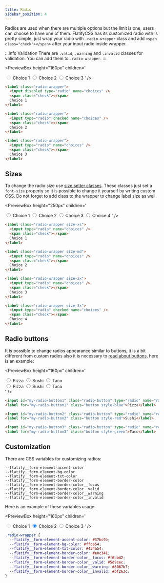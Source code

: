 ```yaml
---
title: Radio
sidebar_position: 4
---
```



Radios are used when there are multiple options but the limit is one, users can choose to have one of them.
FlatifyCSS has its customized radio with is pretty simple, just wrap your radio with `.radio-wrapper` class and add `<span class="check"></span>` after your input radio inside wrapper.

:::info Validation
There are `.valid`, `.warning` and `.invalid` classes for validation. You can add them to `.radio-wrapper`.
:::

<PreviewBox
	height="160px"
	children='<!DOCTYPE html>
<html lang="en">
	<head>
		<meta charset="UTF-8" />
		<meta http-equiv="X-UA-Compatible" content="IE=edge" />
		<meta name="viewport" content="width=device-width, initial-scale=1.0" />
		<link rel="stylesheet" href="https://raw.githack.com/amir2mi/FlatifyCSS/master/dist/css/flatify-min.css" />
		<title>Radios</title>
	</head>
	<body>
		<label class="radio-wrapper">
			<input disabled type="radio" name="choices" />
			<span class="check"></span>
			Choice 1
		</label>
		<label class="radio-wrapper">
			<input type="radio" checked name="choices" />
			<span class="check"></span>
			Choice 2
		</label>
		<label class="radio-wrapper">
			<input type="radio" name="choices" />
			<span class="check"></span>
			Choice 3
		</label>
    </body>

</html>'
/>

```html title="index.html"
<label class="radio-wrapper">
  <input disabled type="radio" name="choices" />
  <span class="check"></span>
  Choice 1
</label>

<label class="radio-wrapper">
  <input type="radio" checked name="choices" />
  <span class="check"></span>
  Choice 2
</label>

<label class="radio-wrapper">
  <input type="radio" name="choices" />
  <span class="check"></span>
  Choice 3
</label>
```

## Sizes

To change the radio size use [size setter classes](/docs/helpers/size-setters).
These classes just set a `font-size` property so it is possible to change it yourself by writing custom CSS. Do not forget to add class to the wrapper to change label size as well.

<PreviewBox
  height="250px"
  children='<!DOCTYPE html>
<html lang="en">
	<head>
		<meta charset="UTF-8" />
		<meta http-equiv="X-UA-Compatible" content="IE=edge" />
		<meta name="viewport" content="width=device-width, initial-scale=1.0" />
		<link rel="stylesheet" href="https://raw.githack.com/amir2mi/FlatifyCSS/master/dist/css/flatify-min.css" />
		<title>Radios</title>
	</head>
	<body>
		<label class="radio-wrapper size-xs">
			<input type="radio" name="choices" />
			<span class="check"></span>
			 Choice 1
		</label>
		<label class="radio-wrapper size-md">
			<input type="radio" name="choices" />
			<span class="check"></span>
			Choice 2
		</label>
		<label class="radio-wrapper size-2x">
			<input type="radio" name="choices" />
			<span class="check"></span>
			Choice 3
		</label>
		<label class="radio-wrapper size-3x">
			<input type="radio" checked name="choices" />
			<span class="check"></span>
			Choice 4
		</label>
    </body>
</html>'
/>

```html title="index.html"
<label class="radio-wrapper size-xs">
  <input type="radio" name="choices" />
  <span class="check"></span>
  Choice 1
</label>

<label class="radio-wrapper size-md">
  <input type="radio" name="choices" />
  <span class="check"></span>
  Choice 2
</label>

<label class="radio-wrapper size-2x">
  <input type="radio" name="choices" />
  <span class="check"></span>
  Choice 3
</label>

<label class="radio-wrapper size-3x">
  <input type="radio" checked name="choices" />
  <span class="check"></span>
  Choice 4
</label>
```

## Radio buttons

It is possible to change radios appearance similar to buttons, it is a bit different from custom radios also it is necessary to [read about buttons](/docs/components/buttons/button), here is an example:

<PreviewBox
	height="160px"
	children='<!DOCTYPE html>
<html lang="en">
	<head>
		<meta charset="UTF-8" />
		<meta http-equiv="X-UA-Compatible" content="IE=edge" />
		<meta name="viewport" content="width=device-width, initial-scale=1.0" />
		<link rel="stylesheet" href="https://raw.githack.com/amir2mi/FlatifyCSS/master/dist/css/flatify-min.css" />
		<title>Radios</title>
	</head>
	<body>
		<div class="flex-center">
			<input id="my-radio-button1" class="radio-button" type="radio" 	name="radio-button" />
			<label for="my-radio-button1" class="button style-blue">Pizza</label>
			<input id="my-radio-button2" class="radio-button" type="radio" 	name="radio-button" />
			<label for="my-radio-button2" class="button style-red">Sushi</label>
			<input id="my-radio-button3" class="radio-button" type="radio" 	name="radio-button" />
			<label for="my-radio-button3" class="button style-green">Taco</label>
		</div>
		<div class="flex-center">
			<input id="my-radio-button4" class="radio-button" type="radio" 	name="radio-button" />
			<label for="my-radio-button4" class="button outline style-blue">Pizza</label>
			<input id="my-radio-button5" class="radio-button" type="radio" 	name="radio-button" />
			<label for="my-radio-button5" class="button outline style-red">Sushi</label>
			<input id="my-radio-button6" class="radio-button" type="radio" 	name="radio-button" />
			<label for="my-radio-button6" class="button outline style-green">Taco</label>
		</div>
    </body>

</html>'
/>

```html title="index.html"
<input id="my-radio-button1" class="radio-button" type="radio" name="radio-button" />
<label for="my-radio-button1" class="button style-blue">Pizza</label>

<input id="my-radio-button2" class="radio-button" type="radio" name="radio-button" />
<label for="my-radio-button2" class="button style-red">Sushi</label>

<input id="my-radio-button3" class="radio-button" type="radio" name="radio-button" />
<label for="my-radio-button3" class="button style-green">Taco</label>
```

## Customization

There are CSS variables for customizing radios:

`--flatify__form-element-accent-color`  
`--flatify__form-element-bg-color`  
`--flatify__form-element-txt-color`  
`--flatify__form-element-border-color`  
`--flatify__form-element-border-color__focus`  
`--flatify__form-element-border-color__valid`  
`--flatify__form-element-border-color__warning`  
`--flatify__form-element-border-color__invalid`

Here is an example of these variables usage:

<PreviewBox
  height="160px"
  children='<!DOCTYPE html>
<html lang="en">
	<head>
		<meta charset="UTF-8" />
		<meta http-equiv="X-UA-Compatible" content="IE=edge" />
		<meta name="viewport" content="width=device-width, initial-scale=1.0" />
		<link rel="stylesheet" href="https://raw.githack.com/amir2mi/FlatifyCSS/master/dist/css/flatify-min.css" />
		<title>Inputs</title>
		<style>
			.radio-wrapper{
				--flatify__form-element-accent-color: #37BC9B;
				--flatify__form-element-bg-color: #FFCE54;
				--flatify__form-element-txt-color: #434A54;
				--flatify__form-element-border-color: #E0C341;
				--flatify__form-element-border-color__focus: #F6BB42;
				--flatify__form-element-border-color__valid: #5D9CEC;
				--flatify__form-element-border-color__warning: #8067B7;
				--flatify__form-element-border-color__invalid: #BF263C;
			}
		</style>
	</head>
	<body>
		<label class="radio-wrapper">
			<input disabled type="radio" name="choices" />
			<span class="check"></span>
			Choice 1
		</label>
		<label class="radio-wrapper">
			<input type="radio" checked name="choices" />
			<span class="check"></span>
			Choice 2
		</label>
		<label class="radio-wrapper">
			<input type="radio" name="choices" />
			<span class="check"></span>
			Choice 3
		</label>
    </body>
</html>'
/>

```css title="style.css"
.radio-wrapper {
  --flatify__form-element-accent-color: #37bc9b;
  --flatify__form-element-bg-color: #ffce54;
  --flatify__form-element-txt-color: #434a54;
  --flatify__form-element-border-color: #e0c341;
  --flatify__form-element-border-color__focus: #f6bb42;
  --flatify__form-element-border-color__valid: #5d9cec;
  --flatify__form-element-border-color__warning: #8067b7;
  --flatify__form-element-border-color__invalid: #bf263c;
}
```
